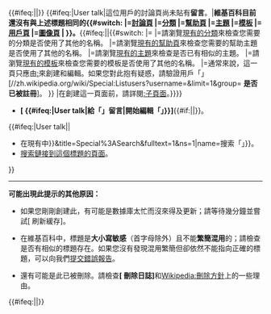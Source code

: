 <div class="plainlinks" id="noarticletext">
{{#ifeq:{{NAMESPACE}}|{{ns:0}}|{{ifPNS|2=<div class="infobox" id="sisterproject">查詢維基百科[[Special:SiteMatrix|姊妹計劃]]上的'''{{PAGENAME}}'''：
<span>
<table cellpadding="1" cellspacing="0">
<tr>
<td align="center" >[[File:Wiktionary-logo-zh.png|30x30px]]</td>
<td>[[wikt:Special:Search/{{PAGENAME}}|維基詞典]]（多語言字典和詞典）</td></tr>
<tr>
<td align="center" >[[File:Wikibooks-logo.svg|30x30px]]</td>
<td>[[b:Special:Search/{{PAGENAME}}|維基教科書]]（教科書和手冊）</td></tr>
<tr>
<td align="center" >[[File:Wikiquote-logo.svg|30x30px]]</td>
<td>[[q:Special:Search/{{PAGENAME}}|維基語錄]]（名人名言的集錦）</td></tr>
<tr>
<td align="center" >[[File:Wikisource-logo.svg|30x30px]]</td>
<td>[[s:Special:Search/{{PAGENAME}}|維基文庫]]（自由的圖書館）</td></tr>
<tr>
<td align="center" >[[File:Commons-logo.svg|30x30px]]</td>
<td>[[commons:Special:Search/{{PAGENAME}}|維基共享資源]]（共享的多媒體數據庫）</td></tr>
<tr>
<td align="center" >[[File:Wikinews-logo.svg|30x30px]]</td>
<td>[[n:Special:Search/{{PAGENAME}}|維基新聞]]（自由的新聞源）</td></tr>
<tr>
<td align="center" >[[File:Wikispecies-logo.svg|30x30px]]</td>
<td>[[Wikispecies:Special:Search/{{PAGENAME}}|維基物種]]（物種目錄）</td></tr>
<tr>
<td align="center" >[[File:Wikivoyage-Logo-v3-icon.svg|30x30px]]</td>
<td>[[voy:Special:Search/{{PAGENAME}}|維基導遊]]（自由的旅行指南）</td></tr>
<tr>
<td align="center" >[[File:Wikiversity-logo-41px.png|30x30px]]</td>
<td>[[v:Special:Search/{{PAGENAME}}|維基學院]]（自由的研習社群）</td></tr>
</table></span></div>}}}}
{{#ifeq:{{NAMESPACE}}|User talk|這位用戶的討論頁尚未貼有'''留言'''。|'''維基百科目前還沒有與上述標題相同的{{#switch:{{NAMESPACE}}
|{{TALKSPACE}}=[[{{ns:Help}}:讨论页|討論頁]]
|{{ns:Category}}=[[{{ns:Project}}:分类|分類]]
|{{ns:Help}}=[[{{ns:Help}}:内容|幫助頁]]
|{{ns:Portal}}=[[{{ns:Project}}:主题|主題]]
|{{ns:Template}}=[[{{ns:Project}}:模板消息|模板]]
|{{ns:User}}=[[{{ns:Project}}:用户页|用戶頁]]
|{{ns:Image}}=[[{{ns:Project}}:图像|圖像頁]]
|{{NSPN}}
}}。'''{{#ifeq:{{PAGENAME}}|{{SUBPAGENAME}}|{{#switch:{{NAMESPACE}}
|{{ns:0}}={{ifPNS|在創建這一頁面前，請詳閱[[{{ns:Project}}:捷徑#偽命名空間|{{ns:Project}}:捷徑#偽命名空間]]。|請先在維基百科上[[{{ns:Special}}:Search/{{PAGENAME}}|查找「{{PAGENAME}}」]]是否已有名稱相近或不同文字寫法的條目。}}
|{{ns:Category}}=請瀏覽[[{{ns:Project}}:探索|現有的分類]]來檢查您需要的分類是否使用了其他的名稱。
|{{ns:Help}}=請瀏覽[[{{ns:Help}}:内容|現有的幫助頁]]來檢查您需要的幫助主題是否使用了其他的名稱。
|{{ns:Portal}}=請瀏覽[[{{ns:Portal}}:首页|現有的主題]]來檢查是否已有相似的主題。
|{{ns:Template}}=請瀏覽[[{{ns:Project}}:模板消息|現有的模板]]來檢查您需要的模板是否使用了其他的名稱。
|{{ns:User}}=通常來說，這一頁只應由[[{{ns:User}}:{{PAGENAME}}|{{ns:User}}:{{PAGENAME}}]]來創建和編輯。如果您對此抱有疑惑，請驗證用戶「{{PAGENAME}}」<span class="plainlinksneverexpand">[//zh.wikipedia.org/wiki/Special:Listusers?username={{Urlencode:{{PAGENAME}}}}&limit=1&group= '''是否已被註冊''']</span>。
}}
|在創建這一頁面前，請詳閱[[{{ns:Project}}:子頁面|{{ns:Project}}:子頁面]]。}}}}
* '''[{{fullurl:{{FULLPAGENAME}}|action=edit}} {{#ifeq:{{NAMESPACE}}|User talk|給「{{PAGENAME}}」留言|開始編輯{{NSPN}}「{{FULLPAGENAME}}」}}]'''{{#if:{{NAMESPACE}}||{{ifPNS||，你也可以使用[[Wikipedia:創建條目精靈|創建條目嚮導]]，或者[[{{ns:Project}}:条目请求|向其他編者請求這個條目]]}}}}。
{{#ifeq:{{NAMESPACE}}|User talk||
* 在現有{{NSPN}}中{{plain link|url={{SERVER}}/w/index.php?search={{urlencode:{{#titleparts:{{#invoke:String|replace|source={{PAGENAME}}|­}}}}}}&title=Special%3ASearch&fulltext=1&ns{{NAMESPACENUMBER}}=1|name=搜索「{{PAGENAME}}」}}。
* [[{{ns:Special}}:Whatlinkshere/{{FULLPAGENAME}}|搜索鏈接到這個標題的頁面]]。
}}
<div id="noarticletext_technical">
----

'''可能出現此提示的其他原因：'''
* 如果您剛剛創建此{{NSPN}}，有可能是數據庫太忙而沒來得及更新；請等待幾分鐘並嘗試[{{fullurl:{{FULLPAGENAME}}|action=purge}} 刷新緩存]。

* 在維基百科中，標題是'''大小寫敏感'''（首字母除外）且不能'''繁簡混用'''的；請檢查是否有相似的標題存在。如果您沒有發現混用繁簡但卻依然不能指向正確的標題，可以向我們[[{{ns:Project}}:字词转换|提交錯誤報告]]。

* 還有可能是此{{NSPN}}已被刪除。請檢查'''[{{fullurl:Special:Log/delete|page={{FULLPAGENAMEE}}}} 刪除日誌]'''和[[Wikipedia:刪除方針|Wikipedia:刪除方針]]上的一些理由。
</div>
{{#ifeq:{{NAMESPACE}}|{{ns:0}}|{{clear}}}}
</div>